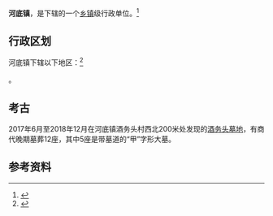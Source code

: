 {{中国乡级行政区|14/08/23/106/000}}

'''河底镇'''，是{{PRC admin/fullname|14/08/23/106/000|3}}下辖的一个[[乡镇|乡镇]]级行政单位。<ref>{{PRC admin/ref sgc|{{PRC admin/parent|14/08/23/106/000}}}}</ref>

== 行政区划 ==

河底镇下辖以下地区：<ref>{{PRC admin/ref sgc|14/08/23/106/000}}</ref>

{{PRC admin/children|14/08/23/106/000}}。

==考古==
2017年6月至2018年12月在河底镇酒务头村西北200米处发现的[[酒务头墓地|酒务头墓地]]，有商代晚期墓葬12座，其中5座是带墓道的“甲”字形大墓。

== 参考资料 ==

{{reflist}}

{{PRC admin/navcat|14/08/23/106/000}}